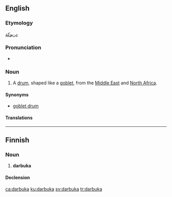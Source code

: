 ==English==
{{wikipedia}}
===Etymology===
{{etyl|ar|en}} [[دربوكة]]

===Pronunciation===
* {{a|RP}} {{IPA|/ˌdɑːˈbuːkə/|lang=en}}

===Noun===
{{en-noun}}

# {{context|musical instruments|lang=en}} A [[drum]], shaped like a [[goblet]], from the [[Middle East]] and [[North Africa]].

====Synonyms====
* [[goblet drum]]

====Translations====
{{trans-see|goblet drum}}

----

==Finnish==

===Noun===
{{fi-noun}}

# '''darbuka'''

====Declension====
{{fi-decl-kulkija|darbuk|a}}

[[ca:darbuka]]
[[ku:darbuka]]
[[sv:darbuka]]
[[tr:darbuka]]